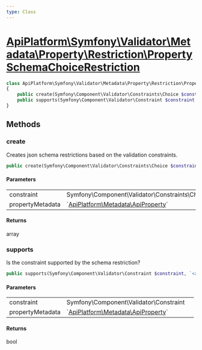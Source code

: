 ```yaml
---
type: Class
---
```


# [ApiPlatform\Symfony\Validator\Metadata\Property\Restriction\PropertySchemaChoiceRestriction](/docs/reference/Symfony/Validator/Metadata/Property/Restriction/PropertySchemaChoiceRestriction)



```php
class ApiPlatform\Symfony\Validator\Metadata\Property\Restriction\PropertySchemaChoiceRestriction implements `<a href="/docs/reference/Symfony/Validator/Metadata/Property/Restriction/PropertySchemaRestrictionMetadataInterface">ApiPlatform\Symfony\Validator\Metadata\Property\Restriction\PropertySchemaRestrictionMetadataInterface</a>`
{
    public create(Symfony\Component\Validator\Constraints\Choice $constraint, `<a href="/docs/reference/Metadata/ApiProperty">ApiPlatform\Metadata\ApiProperty</a>` $propertyMetadata): array
    public supports(Symfony\Component\Validator\Constraint $constraint, `<a href="/docs/reference/Metadata/ApiProperty">ApiPlatform\Metadata\ApiProperty</a>` $propertyMetadata): bool
}
```
## Methods

### create

Creates json schema restrictions based on the validation constraints.

```php
public create(Symfony\Component\Validator\Constraints\Choice $constraint, `<a href="/docs/reference/Metadata/ApiProperty">ApiPlatform\Metadata\ApiProperty</a>` $propertyMetadata): array
```

#### Parameters

<table><tbody>
<tr><td>constraint</td><td>Symfony\Component\Validator\Constraints\Choice</td><td></td></tr><tr><td>propertyMetadata</td><td>`<a href="/docs/reference/Metadata/ApiProperty">ApiPlatform\Metadata\ApiProperty</a>`</td><td></td></tr>
</tbody>
</table>

#### Returns

array

### supports

Is the constraint supported by the schema restriction?

```php
public supports(Symfony\Component\Validator\Constraint $constraint, `<a href="/docs/reference/Metadata/ApiProperty">ApiPlatform\Metadata\ApiProperty</a>` $propertyMetadata): bool
```

#### Parameters

<table><tbody>
<tr><td>constraint</td><td>Symfony\Component\Validator\Constraint</td><td></td></tr><tr><td>propertyMetadata</td><td>`<a href="/docs/reference/Metadata/ApiProperty">ApiPlatform\Metadata\ApiProperty</a>`</td><td></td></tr>
</tbody>
</table>

#### Returns

bool
